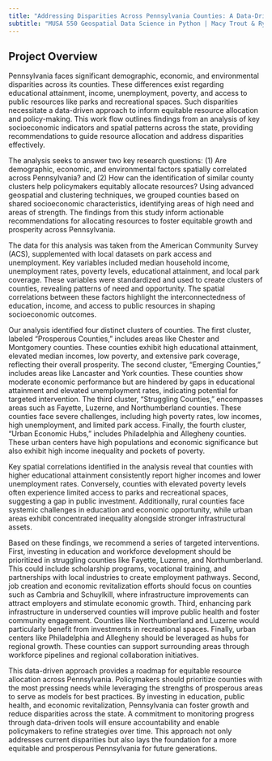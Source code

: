 ```yaml
---
title: "Addressing Disparities Across Pennsylvania Counties: A Data-Driven Approach to Equitable Resource Allocation"
subtitle: "MUSA 550 Geospatial Data Science in Python | Macy Trout & Ryan Swett"
---
```


## Project Overview

Pennsylvania faces significant demographic, economic, and environmental disparities across its counties. These differences exist regarding educational attainment, income, unemployment, poverty, and access to public resources like parks and recreational spaces. Such disparities necessitate a data-driven approach to inform equitable resource allocation and policy-making. This work flow outlines findings from an analysis of key socioeconomic indicators and spatial patterns across the state, providing recommendations to guide resource allocation and address disparities effectively.

The analysis seeks to answer two key research questions: (1) Are demographic, economic, and environmental factors spatially correlated across Pennsylvania? and (2) How can the identification of similar county clusters help policymakers equitably allocate resources? Using advanced geospatial and clustering techniques, we grouped counties based on shared socioeconomic characteristics, identifying areas of high need and areas of strength. The findings from this study inform actionable recommendations for allocating resources to foster equitable growth and prosperity across Pennsylvania.
 
The data for this analysis was taken from the American Community Survey (ACS), supplemented with local datasets on park access and unemployment. Key variables included median household income, unemployment rates, poverty levels, educational attainment, and local park coverage. These variables were standardized and used to create clusters of counties, revealing patterns of need and opportunity. The spatial correlations between these factors highlight the interconnectedness of education, income, and access to public resources in shaping socioeconomic outcomes.
 
Our analysis identified four distinct clusters of counties. The first cluster, labeled “Prosperous Counties,” includes areas like Chester and Montgomery counties. These counties exhibit high educational attainment, elevated median incomes, low poverty, and extensive park coverage, reflecting their overall prosperity. The second cluster, “Emerging Counties,” includes areas like Lancaster and York counties. These counties show moderate economic performance but are hindered by gaps in educational attainment and elevated unemployment rates, indicating potential for targeted intervention. The third cluster, “Struggling Counties,” encompasses areas such as Fayette, Luzerne, and Northumberland counties. These counties face severe challenges, including high poverty rates, low incomes, high unemployment, and limited park access. Finally, the fourth cluster, “Urban Economic Hubs,” includes Philadelphia and Allegheny counties. These urban centers have high populations and economic significance but also exhibit high income inequality and pockets of poverty.
 
Key spatial correlations identified in the analysis reveal that counties with higher educational attainment consistently report higher incomes and lower unemployment rates. Conversely, counties with elevated poverty levels often experience limited access to parks and recreational spaces, suggesting a gap in public investment. Additionally, rural counties face systemic challenges in education and economic opportunity, while urban areas exhibit concentrated inequality alongside stronger infrastructural assets.
 
Based on these findings, we recommend a series of targeted interventions. First, investing in education and workforce development should be prioritized in struggling counties like Fayette, Luzerne, and Northumberland. This could include scholarship programs, vocational training, and partnerships with local industries to create employment pathways. Second, job creation and economic revitalization efforts should focus on counties such as Cambria and Schuylkill, where infrastructure improvements can attract employers and stimulate economic growth. Third, enhancing park infrastructure in underserved counties will improve public health and foster community engagement. Counties like Northumberland and Luzerne would particularly benefit from investments in recreational spaces. Finally, urban centers like Philadelphia and Allegheny should be leveraged as hubs for regional growth. These counties can support surrounding areas through workforce pipelines and regional collaboration initiatives.
 
This data-driven approach provides a roadmap for equitable resource allocation across Pennsylvania. Policymakers should prioritize counties with the most pressing needs while leveraging the strengths of prosperous areas to serve as models for best practices. By investing in education, public health, and economic revitalization, Pennsylvania can foster growth and reduce disparities across the state. A commitment to monitoring progress through data-driven tools will ensure accountability and enable policymakers to refine strategies over time. This approach not only addresses current disparities but also lays the foundation for a more equitable and prosperous Pennsylvania for future generations.
